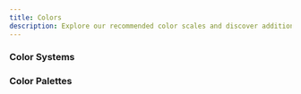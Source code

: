 ```yaml
---
title: Colors
description: Explore our recommended color scales and discover additional resources to enhance your color knowledge.
---
```


### Color Systems

<Cards>
  <CustomCard
    title="Altassian"
    icon="/resources/colors/atlassian.svg"
    description="Start designing and developing beautiful product experiences with Atlassian Design System UI foundations, components, and standards."
    href="https://atlassian.design/foundations/color-new"
  />
  <CustomCard
    title="Bootstrap"
    icon="/resources/colors/bootstrap.png"
    description="Bootstrap is supported by an extensive color system that themes our styles and components. This enables more comprehensive customization and extension for any project."
    href="https://getbootstrap.com/docs/5.3/customize/color/#all-colors"
  />
  <CustomCard
    title="Geist"
    icon="/resources/colors/vercel-icon-dark.png"
    description="Vercel’s design system called Geist. Made for building consistent and delightful web experiences."
    href="https://vercel.com/geist/colors"
  />
  <CustomCard
    title="Material UI"
    icon="/resources/colors/materialui.svg"
    description="Convey meaning through color. Out of the box you get access to all colors in the Material Design guidelines."
    href="https://mui.com/material-ui/customization/color/#color-palette"
  />
  <CustomCard
    title="Tailwindcss"
    icon="/resources/colors/tailwindcss.svg"
    description="Customizing the default color palette for your project."
    href="https://tailwindcss.com/docs/customizing-colors"
  />
  <CustomCard
    title="UI Color"
    icon="/resources/colors/uicolor.png"
    description="Generate, edit, save and share Tailwind CSS color shades based on a given hexcode or HSL color."
    href="https://uicolors.app"
  />
</Cards>

### Color Palettes

<Cards>
  <CustomCard
    title="AI Colors"
    description="Create cool and unique color palettes with our AI-powered color palette generator. Browse, edit, and visualize your palettes to find the perfect combination for your project."
    href="https://aicolors.co/"
  />
  <CustomCard
    title="Color Hunt"
    icon="/resources/colors/color-hunt.png"
    description="Discover the newest hand-picked color palettes of Color Hunt. Get color inspiration for your design and art projects."
    href="https://colorhunt.co/"
  />
  <CustomCard
    title="Color Palettes"
    icon="/resources/colors/hyper-color.png"
    description="A curated collection of beautiful Tailwind CSS gradients using the full range of Tailwind CSS colors. Easily copy and paste the class names, CSS or even save the gradients as an image."
    href="https://hypercolor.dev/"
  />
  <CustomCard
    title="Colorsinspo"
    icon="/resources/colors/colorsinspo.png"
    description="Colorsinspo is all in one resource to find everything about colors with extreme ease. Also, you will get Freebies, Inspirations, Color Tools, Gradients and thousands of trendy hand-picked color palettes."
    href="https://colorsinspo.com"
  />
  <CustomCard
    title="Colorsss"
    icon="/resources/colors/colorsss.png"
    description="Colors inpirations for graphic designers, UI/UX designers, artists. We curates awesome color palettes, gradients and tool to help you find great colors."
    href="https://colorsss.com/"
  />
  <CustomCard
    title="Coolors"
    icon="/resources/colors/coolors.png"
    description="Generate or browse beautiful color combinations for your designs."
    href="https://coolors.co"
  />
  <CustomCard
    title="Flat UI Colors"
    icon="/resources/colors/flatuicolors.png"
    description="280 handpicked colors ready for COPY & PASTE"
    href="https://flatuicolors.com/"
  />
  <CustomCard
    title="Happy Hues"
    icon="/resources/colors/happy-hues.png"
    description="See color palette inspiration on a real example website. As you click on different palettes every color on this site updates to give you context of how that color could be used for your design or illustration projects."
    href="https://www.happyhues.co/"
  />
  <CustomCard
    title="Huemint"
    icon="/resources/colors/huemint.svg"
    description="Generate a unique 3-accent palette for your website."
    href="https://huemint.com/"
  />
  <CustomCard
    title="Khroma"
    icon="/resources/colors/khroma.png"
    description="Khroma is the fastest way to discover, search, and save color combos and palettes you'll love. Discover a personalized AI-powered color tool for designers to find the perfect color scheme."
    href="https://www.khroma.co/"
  />
  <CustomCard
    title="Pigment"
    description="A unique way to generate fresh and vibrant colors based on lighting and pigment, instead of math. Find a beautiful, free color palette in seconds to kick off your next project."
    href="https://pigment.shapefactory.co/"
  />
  <CustomCard
    title="Spectr"
    icon="/resources/colors/spectr.svg"
    description="Upload an image to generate a tailwindcss color palette and shadcn theme."
    href="https://spectr.irung.me/"
  />
</Cards>
